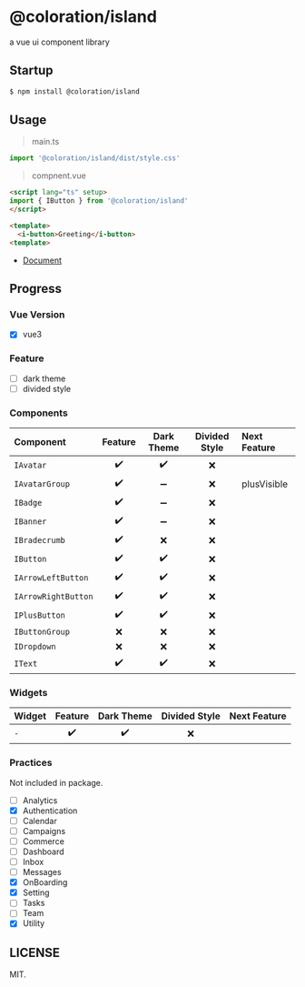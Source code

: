 
<Meta title="Introduction/README" />

# @coloration/island

a vue ui component library



## Startup

``` bash
$ npm install @coloration/island
```

## Usage

> main.ts

``` ts
import '@coloration/island/dist/style.css'
```

> compnent.vue

``` html
<script lang="ts" setup>
import { IButton } from '@coloration/island'
</script>

<template>
  <i-button>Greeting</i-button>
<template>
```

- [Document](https://coloration.github.io/island)

## Progress

### Vue Version

- [x] vue3

### Feature

- [ ] dark theme 
- [ ] divided style

### Components


|Component|Feature|Dark Theme|Divided Style|Next Feature|
|:---|:---:|:---:|:---:|:---|
|`IAvatar`| ✔️ | ✔️ | ❌ ||
|`IAvatarGroup`| ✔️ | ➖ | ❌ |plusVisible|
|`IBadge`| ✔️ | ➖ | ❌ |
|`IBanner`| ✔️ | ➖ | ❌ |
|`IBradecrumb`| ✔️ | ❌ | ❌ |
|`IButton`| ✔️ | ✔️ | ❌ |
|`IArrowLeftButton`| ✔️ | ✔️ | ❌ |
|`IArrowRightButton`| ✔️ | ✔️ | ❌ |
|`IPlusButton`| ✔️ | ✔️ | ❌ |
|`IButtonGroup`| ❌ | ❌ | ❌ |
|`IDropdown`| ❌ | ❌ | ❌ |
|`IText`| ✔️ | ✔️ | ❌ |


### Widgets

|Widget|Feature|Dark Theme|Divided Style|Next Feature|
|:---|:---:|:---:|:---:|:---|
|`-`| ✔️ | ✔️ | ❌ |



### Practices

Not included in package.

- [ ] Analytics
- [x] Authentication
- [ ] Calendar
- [ ] Campaigns
- [ ] Commerce
- [ ] Dashboard
- [ ] Inbox
- [ ] Messages
- [x] OnBoarding
- [x] Setting
- [ ] Tasks
- [ ] Team
- [x] Utility

## LICENSE

MIT.